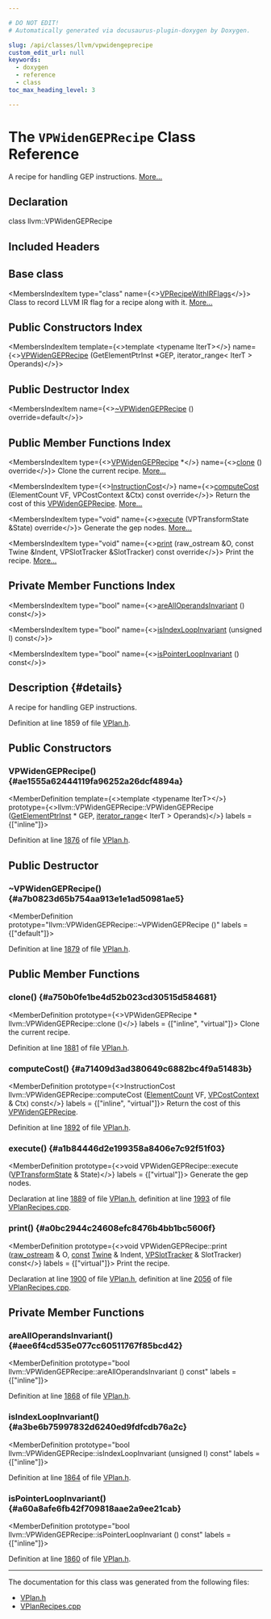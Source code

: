 ```yaml
---

# DO NOT EDIT!
# Automatically generated via docusaurus-plugin-doxygen by Doxygen.

slug: /api/classes/llvm/vpwidengeprecipe
custom_edit_url: null
keywords:
  - doxygen
  - reference
  - class
toc_max_heading_level: 3

---
```





# The `VPWidenGEPRecipe` Class Reference

<DoxygenPage pluginConfig={pluginConfig}>

A recipe for handling GEP instructions. <a href="#details">More...</a>

## Declaration

<CodeBlock>class llvm::VPWidenGEPRecipe</CodeBlock>

## Included Headers

<IncludesList>
<IncludesListItem
  filePath="Transforms/Vectorize/VPlan.h"
  permalink="/docs/api/files/lib/lib/transforms/lib/transforms/vectorize/vplan-h"
  isLocal="true" />
</IncludesList>

## Base class

<MembersIndex>

<MembersIndexItem
  type="class"
  name={<><a href="/docs/api/classes/llvm/vprecipewithirflags">VPRecipeWithIRFlags</a></>}>
Class to record LLVM IR flag for a recipe along with it. <a href="/docs/api/classes/llvm/vprecipewithirflags/#details">More...</a>
</MembersIndexItem>

</MembersIndex>

## Public Constructors Index

<MembersIndex>

<MembersIndexItem
  template={<>template &lt;typename IterT&gt;</>}
  name={<><a href="#ae1555a62444119fa96252a26dcf4894a">VPWidenGEPRecipe</a> (GetElementPtrInst &#42;GEP, iterator&#95;range&lt; IterT &gt; Operands)</>}>
</MembersIndexItem>

</MembersIndex>

## Public Destructor Index

<MembersIndex>

<MembersIndexItem
  name={<><a href="#a7b0823d65b754aa913e1e1ad50981ae5">~VPWidenGEPRecipe</a> () override=default</>}>
</MembersIndexItem>

</MembersIndex>

## Public Member Functions Index

<MembersIndex>

<MembersIndexItem
  type={<><a href="/docs/api/classes/llvm/vpwidengeprecipe">VPWidenGEPRecipe</a> &#42;</>}
  name={<><a href="#a750b0fe1be4d52b023cd30515d584681">clone</a> () override</>}>
Clone the current recipe. <a href="#a750b0fe1be4d52b023cd30515d584681">More...</a>
</MembersIndexItem>

<MembersIndexItem
  type={<><a href="/docs/api/classes/llvm/instructioncost">InstructionCost</a></>}
  name={<><a href="#a71409d3ad380649c6882bc4f9a51483b">computeCost</a> (ElementCount VF, VPCostContext &amp;Ctx) const override</>}>
Return the cost of this <a href="/docs/api/classes/llvm/vpwidengeprecipe">VPWidenGEPRecipe</a>. <a href="#a71409d3ad380649c6882bc4f9a51483b">More...</a>
</MembersIndexItem>

<MembersIndexItem
  type="void"
  name={<><a href="#a1b84446d2e199358a8406e7c92f51f03">execute</a> (VPTransformState &amp;State) override</>}>
Generate the gep nodes. <a href="#a1b84446d2e199358a8406e7c92f51f03">More...</a>
</MembersIndexItem>

<MembersIndexItem
  type="void"
  name={<><a href="#a0bc2944c24608efc8476b4bb1bc5606f">print</a> (raw&#95;ostream &amp;O, const Twine &amp;Indent, VPSlotTracker &amp;SlotTracker) const override</>}>
Print the recipe. <a href="#a0bc2944c24608efc8476b4bb1bc5606f">More...</a>
</MembersIndexItem>

</MembersIndex>

## Private Member Functions Index

<MembersIndex>

<MembersIndexItem
  type="bool"
  name={<><a href="#aee6f4cd535e077cc60511767f85bcd42">areAllOperandsInvariant</a> () const</>}>
</MembersIndexItem>

<MembersIndexItem
  type="bool"
  name={<><a href="#a3be6b75997832d6240ed9fdfcdb76a2c">isIndexLoopInvariant</a> (unsigned I) const</>}>
</MembersIndexItem>

<MembersIndexItem
  type="bool"
  name={<><a href="#a60a8afe6fb42f709818aae2a9ee21cab">isPointerLoopInvariant</a> () const</>}>
</MembersIndexItem>

</MembersIndex>

## Description {#details}

A recipe for handling GEP instructions.

Definition at line 1859 of file <a href="/docs/api/files/lib/lib/transforms/lib/transforms/vectorize/vplan-h">VPlan.h</a>.

<SectionDefinition>

## Public Constructors

### VPWidenGEPRecipe() {#ae1555a62444119fa96252a26dcf4894a}

<MemberDefinition
  template={<>template &lt;typename IterT&gt;</>}
  prototype={<>llvm::VPWidenGEPRecipe::VPWidenGEPRecipe (<a href="/docs/api/classes/llvm/getelementptrinst">GetElementPtrInst</a> &#42; GEP, <a href="/docs/api/classes/llvm/iterator-range">iterator&#95;range</a>&lt; IterT &gt; Operands)</>}
  labels = {["inline"]}>

Definition at line <a href="/docs/api/files/lib/lib/transforms/lib/transforms/vectorize/vplan-h/#l01876">1876</a> of file <a href="/docs/api/files/lib/lib/transforms/lib/transforms/vectorize/vplan-h">VPlan.h</a>.
</MemberDefinition>

</SectionDefinition>

<SectionDefinition>

## Public Destructor

### ~VPWidenGEPRecipe() {#a7b0823d65b754aa913e1e1ad50981ae5}

<MemberDefinition
  prototype="llvm::VPWidenGEPRecipe::~VPWidenGEPRecipe ()"
  labels = {["default"]}>

Definition at line <a href="/docs/api/files/lib/lib/transforms/lib/transforms/vectorize/vplan-h/#l01879">1879</a> of file <a href="/docs/api/files/lib/lib/transforms/lib/transforms/vectorize/vplan-h">VPlan.h</a>.
</MemberDefinition>

</SectionDefinition>

<SectionDefinition>

## Public Member Functions

### clone() {#a750b0fe1be4d52b023cd30515d584681}

<MemberDefinition
  prototype={<>VPWidenGEPRecipe &#42; llvm::VPWidenGEPRecipe::clone ()</>}
  labels = {["inline", "virtual"]}>
Clone the current recipe.

Definition at line <a href="/docs/api/files/lib/lib/transforms/lib/transforms/vectorize/vplan-h/#l01881">1881</a> of file <a href="/docs/api/files/lib/lib/transforms/lib/transforms/vectorize/vplan-h">VPlan.h</a>.
</MemberDefinition>

### computeCost() {#a71409d3ad380649c6882bc4f9a51483b}

<MemberDefinition
  prototype={<>InstructionCost llvm::VPWidenGEPRecipe::computeCost (<a href="/docs/api/classes/llvm/elementcount">ElementCount</a> VF, <a href="/docs/api/structs/llvm/vpcostcontext">VPCostContext</a> &amp; Ctx) const</>}
  labels = {["inline", "virtual"]}>
Return the cost of this <a href="/docs/api/classes/llvm/vpwidengeprecipe">VPWidenGEPRecipe</a>.

Definition at line <a href="/docs/api/files/lib/lib/transforms/lib/transforms/vectorize/vplan-h/#l01892">1892</a> of file <a href="/docs/api/files/lib/lib/transforms/lib/transforms/vectorize/vplan-h">VPlan.h</a>.
</MemberDefinition>

### execute() {#a1b84446d2e199358a8406e7c92f51f03}

<MemberDefinition
  prototype={<>void VPWidenGEPRecipe::execute (<a href="/docs/api/structs/llvm/vptransformstate">VPTransformState</a> &amp; State)</>}
  labels = {["virtual"]}>
Generate the gep nodes.

Declaration at line <a href="/docs/api/files/lib/lib/transforms/lib/transforms/vectorize/vplan-h/#l01889">1889</a> of file <a href="/docs/api/files/lib/lib/transforms/lib/transforms/vectorize/vplan-h">VPlan.h</a>, definition at line <a href="/docs/api/files/lib/lib/transforms/lib/transforms/vectorize/vplanrecipes-cpp/#l01993">1993</a> of file <a href="/docs/api/files/lib/lib/transforms/lib/transforms/vectorize/vplanrecipes-cpp">VPlanRecipes.cpp</a>.
</MemberDefinition>

### print() {#a0bc2944c24608efc8476b4bb1bc5606f}

<MemberDefinition
  prototype={<>void VPWidenGEPRecipe::print (<a href="/docs/api/classes/llvm/raw-ostream">raw&#95;ostream</a> &amp; O, <a href="/docs/api/files/lib/lib/target/lib/target/aarch64/aarch64promoteconstant-cpp/#a90f8350fecae261c25be85d38b451bff">const</a> <a href="/docs/api/classes/llvm/twine">Twine</a> &amp; Indent, <a href="/docs/api/classes/llvm/vpslottracker">VPSlotTracker</a> &amp; SlotTracker) const</>}
  labels = {["virtual"]}>
Print the recipe.

Declaration at line <a href="/docs/api/files/lib/lib/transforms/lib/transforms/vectorize/vplan-h/#l01900">1900</a> of file <a href="/docs/api/files/lib/lib/transforms/lib/transforms/vectorize/vplan-h">VPlan.h</a>, definition at line <a href="/docs/api/files/lib/lib/transforms/lib/transforms/vectorize/vplanrecipes-cpp/#l02056">2056</a> of file <a href="/docs/api/files/lib/lib/transforms/lib/transforms/vectorize/vplanrecipes-cpp">VPlanRecipes.cpp</a>.
</MemberDefinition>

</SectionDefinition>

<SectionDefinition>

## Private Member Functions

### areAllOperandsInvariant() {#aee6f4cd535e077cc60511767f85bcd42}

<MemberDefinition
  prototype="bool llvm::VPWidenGEPRecipe::areAllOperandsInvariant () const"
  labels = {["inline"]}>

Definition at line <a href="/docs/api/files/lib/lib/transforms/lib/transforms/vectorize/vplan-h/#l01868">1868</a> of file <a href="/docs/api/files/lib/lib/transforms/lib/transforms/vectorize/vplan-h">VPlan.h</a>.
</MemberDefinition>

### isIndexLoopInvariant() {#a3be6b75997832d6240ed9fdfcdb76a2c}

<MemberDefinition
  prototype="bool llvm::VPWidenGEPRecipe::isIndexLoopInvariant (unsigned I) const"
  labels = {["inline"]}>

Definition at line <a href="/docs/api/files/lib/lib/transforms/lib/transforms/vectorize/vplan-h/#l01864">1864</a> of file <a href="/docs/api/files/lib/lib/transforms/lib/transforms/vectorize/vplan-h">VPlan.h</a>.
</MemberDefinition>

### isPointerLoopInvariant() {#a60a8afe6fb42f709818aae2a9ee21cab}

<MemberDefinition
  prototype="bool llvm::VPWidenGEPRecipe::isPointerLoopInvariant () const"
  labels = {["inline"]}>

Definition at line <a href="/docs/api/files/lib/lib/transforms/lib/transforms/vectorize/vplan-h/#l01860">1860</a> of file <a href="/docs/api/files/lib/lib/transforms/lib/transforms/vectorize/vplan-h">VPlan.h</a>.
</MemberDefinition>

</SectionDefinition>

<hr/>

The documentation for this class was generated from the following files:

<ul>
<li><a href="/docs/api/files/lib/lib/transforms/lib/transforms/vectorize/vplan-h">VPlan.h</a></li>
<li><a href="/docs/api/files/lib/lib/transforms/lib/transforms/vectorize/vplanrecipes-cpp">VPlanRecipes.cpp</a></li>
</ul>

</DoxygenPage>
